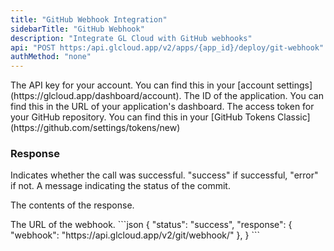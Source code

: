 ```yaml
---
title: "GitHub Webhook Integration"
sidebarTitle: "GitHub Webhook"
description: "Integrate GL Cloud with GitHub webhooks"
api: "POST https:/api.glcloud.app/v2/apps/{app_id}/deploy/git-webhook"
authMethod: "none"
---
```


<ParamField header="Authorization" type="string" placeholder="API KEY" required>
  The API key for your account. You can find this in your [account settings](https://glcloud.app/dashboard/account).
</ParamField>

<ParamField path="app_id" type="string" placeholder="Application ID" required>
  The ID of the application. You can find this in the URL of your application's dashboard.
</ParamField>

<ParamField body="access_token" type="string" placeholder="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" required>
  The access token for your GitHub repository. You can find this in your [GitHub Tokens Classic](https://github.com/settings/tokens/new)
</ParamField>

### Response

<ResponseField name="status" type="string">
  Indicates whether the call was successful. "success" if successful, "error" if not.
</ResponseField>
<ResponseField name="message" type="string">
  A message indicating the status of the commit.
</ResponseField>

<ResponseField name="response" type="object">

The contents of the response.

<Expandable title="Toggle object">

<ResponseField name="webhook" type="string">
  The URL of the webhook.
</ResponseField>

</Expandable>
</ResponseField>

<ResponseExample>
```json
{
    "status": "success",
    "response": { 
        "webhook": "https://api.glcloud.app/v2/git/webhook/<webhook-code>"
    },
}
```
</ResponseExample>